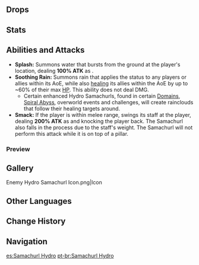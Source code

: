 {{Enemy Infobox
|image    = Enemy Hydro Samachurl.png
|element  = Hydro
|family   = Hilichurls
|group    = Samachurls
|type     = Common Enemies
|ability1 = Healing
}}
{{Description|A wizened, mumbling hilichurl, one that chants of the power of Hydro.<br />Hilichurls especially gifted in commanding the elements who often reach the zenith of their skill in their twilight years. What sort of life would lead to such simple creatures being able to summon water and rains?|[[Archive]]}}
{{Enemy Intro}}

==Drops==
{{Drops|Samachurls}}

==Stats==
{{Enemy Stats
|hydro_res    = 50%
|hp_type      = 1
|hp_ratio     = 1
|atk_ratio    = 2
}}

==Abilities and Attacks==
*'''Splash:''' Summons water that bursts from the ground at the player's location, dealing '''100% ATK''' as {{Color|AoE Hydro DMG}}.
*'''Soothing Rain:''' Summons rain that applies the {{Color|Wet}} status to any players or allies within its AoE, while also [[healing]] its allies within the AoE by up to ~60% of their max [[Health|HP]]. This ability does not deal DMG.
** Certain enhanced Hydro Samachurls, found in certain [[Domains]], [[Spiral Abyss]], overworld events and challenges, will create rainclouds that follow their healing targets around.
*'''Smack:''' If the player is within melee range, swings its staff at the player, dealing '''200% ATK''' as {{Color|Physical DMG}} and knocking the player back. The Samachurl also falls in the process due to the staff's weight. The Samachurl will not perform this attack while it is on top of a pillar.

===Preview===
{{Preview
|size=185px
|file1=Hydro Samachurl Splash
|caption1=Splash

|file2=Hydro Samachurl Soothing Rain
|caption2=Soothing Rain

|file3=Hydro Samachurl Smack
|caption3=Smack
}}

==Gallery==
<gallery hideaddbutton="true" captionalign="center">
Enemy Hydro Samachurl Icon.png|Icon
</gallery>

==Other Languages==
{{Other Languages
|en      = Hydro Samachurl
|zhs     = 水丘丘萨满
|zhs_rm  = Shuǐ Qiūqiū Sàmǎn
|zht     = 水丘丘薩滿
|zht_rm  = Shuǐ Qiūqiū Sàmǎn
|zh_tl   = {{Lex|Hydro|zh}} Hilichurl Shaman
|ja      = ヒルチャールシャーマン・水
|ja_rm   = Hiruchaaru Shaaman - Mizu
|ja_tl   = Hilichurl Shaman: {{Lex|Hydro|ja}}
|ko      = 물 츄츄 샤먼
|ko_rm   = Mul Chyuchyu Syameon
|ko_tl   = {{Lex|Hydro|ko}} Hilichurl Shaman
|es      = Samachurl Hydro
|es_tl   = Hydro Samachurl
|fr      = Brutoshaman Hydro
|fr_tl   = Hydro Hilishaman
|ru      = Гидро шамачурл
|ru_tl   = Hydro Samachurl
|th      = Hydro Samachurl
|vi      = Phù Thủy Hilichurl Thủy
|vi_tl   = Hydro Hilichurl Sorcerer
|de      = Hydro-Samachurl
|de_tl   = Hydro Samachurl
|id      = Hydro Samachurl
|pt      = Samachurl Hydro
|pt_tl   = Hydro Samachurl
}}

==Change History==
{{Change History|1.0}}

==Navigation==
{{Enemy Navbox|type=Common}}

[[es:Samachurl Hydro]]
[[pt-br:Samachurl Hydro]]